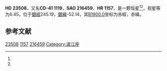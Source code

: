 {{Starbox begin
| name = HD 23508
}}
{{Starbox observe
| epoch = [[J2000.0|J2000.0]]
| constell = {{星座名待查}}<ref name=SIMBAD>{{cite web
 | url=http://simbad.u-strasbg.fr/simbad/sim-id?Ident=HR+1157
 | title =Pulsating variable Star
 | publisher=Centre de Données astronomiques de Strasbourg
 | work=SIMBAD
 | accessdate=2012-07-13}}</ref><ref name=DATA>{{cite web
 | url=http://vizier.u-strasbg.fr/viz-bin/VizieR-5?-out.add=.&-source=5050&-corr=PK=HR&-out.max=9999&HR=1157
 | title=VizieR Detailed Page
 | accessdate=2012-07-13
 | archive-date=2016-03-05
 | archive-url=https://web.archive.org/web/20160305224718/http://vizier.u-strasbg.fr/viz-bin/VizieR-5?-out.add=.&-source=5050&-corr=PK=HR&-out.max=9999&HR=1157
 | dead-url=no
 }}</ref>
| 星官 = 
| ra = {{RA|3|44|6.2}}<ref name=SIMBAD /><ref name=DATA />
| dec = {{DEC|-40|39|37}}<ref name=SIMBAD /><ref name=DATA />
| appmag_v = 6.45<ref name=SIMBAD /><ref name=DATA />
}}
{{Starbox character
| class = K1III<ref name=SIMBAD /><ref name=DATA />
| b-v = 1.06<ref name=SIMBAD /><ref name=DATA />
| u-b = 1.01<ref name=SIMBAD /><ref name=DATA />
| r-i = 0.38E<ref name=SIMBAD /><ref name=DATA />
| variable = 
}}
{{Starbox astrometry
| radial_v = 1.01
| prop_mo_ra = 19
| parallax = 
| p_error = 
}}
{{Starbox catalog
| names =CD-41 1119，[[SAO星表|SAO]] 216459，[[HD星表|HD]] 23508，[[HR星表|HR]] 1157}}
{{Starbox reference |Simbad=HR+1157}}
{{Starbox end}}

'''HD 23508'''，又名'''CD-41 1119'''，'''SAO 216459'''、'''HR 1157'''，是一颗恒星<ref name=SIMBAD /><ref name=DATA />，视星等为6.45，位于[[銀道座標系|銀經]]245.19，[[銀道座標系|銀緯]]-52.14，其[[B1900.0|B1900.0]]坐标为赤經{{RA|3|40|34}}，赤緯{{DEC|-40|-52.14|22}}。

== 参考文献 ==
{{reflist}}

{{star-stub}}

[[Category:HD和HDE天體|23508]]
[[Category:HR天體|1157]]
[[Category:SAO天體|216459]]
[[Category:波江座|Category:波江座]]